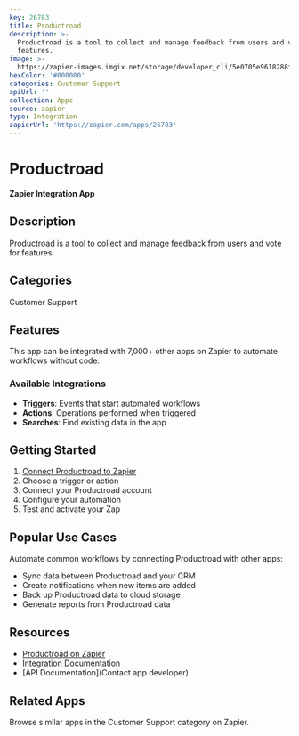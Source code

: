 ```yaml
---
key: 26783
title: Productroad
description: >-
  Productroad is a tool to collect and manage feedback from users and vote for
  features.
image: >-
  https://zapier-images.imgix.net/storage/developer_cli/5e0705e9618288f0a5a801a7136e3293.png?auto=format%2Ccompress&ixlib=python-3.0.0&q=50
hexColor: '#000000'
categories: Customer Support
apiUrl: ''
collection: Apps
source: zapier
type: Integration
zapierUrl: 'https://zapier.com/apps/26783'
---
```

# Productroad

**Zapier Integration App**

## Description

Productroad is a tool to collect and manage feedback from users and vote for features.

## Categories

Customer Support

## Features

This app can be integrated with 7,000+ other apps on Zapier to automate workflows without code.

### Available Integrations

- **Triggers**: Events that start automated workflows
- **Actions**: Operations performed when triggered
- **Searches**: Find existing data in the app

## Getting Started

1. [Connect Productroad to Zapier](https://zapier.com/apps/26783)
2. Choose a trigger or action
3. Connect your Productroad account
4. Configure your automation
5. Test and activate your Zap

## Popular Use Cases

Automate common workflows by connecting Productroad with other apps:

- Sync data between Productroad and your CRM
- Create notifications when new items are added
- Back up Productroad data to cloud storage
- Generate reports from Productroad data

## Resources

- [Productroad on Zapier](https://zapier.com/apps/26783)
- [Integration Documentation](https://zapier.com/apps/26783/integrations)
- [API Documentation](Contact app developer)

## Related Apps

Browse similar apps in the Customer Support category on Zapier.
